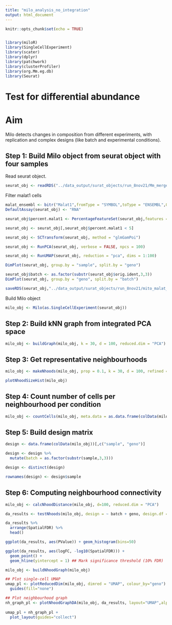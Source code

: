 ```yaml
---
title: "milo_analysis_no_integration"
output: html_document
---
```



```r
knitr::opts_chunk$set(echo = TRUE)


library(miloR)
library(SingleCellExperiment)
library(scater)
library(dplyr)
library(patchwork)
library(clusterProfiler)
library(org.Mm.eg.db)
library(Seurat)

```

# Test for differential abundance

# Aim

Milo detects changes in composition from different experiments, with replication and complex designs (like batch and experimental conditions).


## Step 1: Build Milo object from seurat object with four samples

Read seurat object. 
```r
seurat_obj <- readRDS("../data_output/surat_objects/run_8nov21/Mm_merged_mito_mito_integrated.rds")
```

Filter malat1 cells
```r
malat_ensembl <- bitr("Malat1",fromType = "SYMBOL",toType = "ENSEMBL",OrgDb =  org.Mm.eg.db)$ENSEMBL
DefaultAssay(seurat_obj) <- "RNA"

seurat_obj$percent.malat1 <- PercentageFeatureSet(seurat_obj,features = malat_ensembl)

seurat_obj <- seurat_obj[,seurat_obj$percent.malat1 < 5]


```



```r


seurat_obj <- SCTransform(seurat_obj, method = "glmGamPoi")

seurat_obj <- RunPCA(seurat_obj, verbose = FALSE, npcs = 100)

seurat_obj <- RunUMAP(seurat_obj, reduction = "pca", dims = 1:100)

```

```r
DimPlot(seurat_obj, group.by = "sample", split.by = "geno")
```

```r
seurat_obj$batch <- as.factor(substr(seurat_obj$orig.ident,3,3))
DimPlot(seurat_obj, group.by = "geno", split.by = "batch")

```

```r
saveRDS(seurat_obj,"../data_output/surat_objects/run_8nov21/mito_malat_filt_no_integration_four_samples.rds")
```

Build Milo object

```r
milo_obj <- Milo(as.SingleCellExperiment(seurat_obj))
```

## Step 2: Build kNN graph from integrated PCA space

```r
milo_obj <- buildGraph(milo_obj, k = 30, d = 100, reduced.dim = "PCA")

```

## Step 3: Get representative neighbourhoods

```r
milo_obj <- makeNhoods(milo_obj, prop = 0.1, k = 30, d = 100, refined = TRUE, reduced_dims = "PCA")

```

```r
plotNhoodSizeHist(milo_obj)
```
## Step 4: Count number of cells per neighbourhood per condition

```r
milo_obj <- countCells(milo_obj, meta.data = as.data.frame(colData(milo_obj)), sample="sample")

```

## Step 5: Build design matrix 

```r
design <- data.frame(colData(milo_obj))[,c("sample", "geno")]

design <- design %>%
  mutate(batch = as.factor(substr(sample,3,3))) 

design <- distinct(design)

rownames(design) <- design$sample

```

## Step 6: Computing neighbourhood connectivity
```r
milo_obj <- calcNhoodDistance(milo_obj, d=100, reduced.dim = "PCA")


```

```r
da_results <- testNhoods(milo_obj, design = ~ batch + geno, design.df = design, reduced.dim="PCA")

```

```r
da_results %>%
  arrange(SpatialFDR) %>%
  head() 

```
```r
ggplot(da_results, aes(PValue)) + geom_histogram(bins=50)

```
```r
ggplot(da_results, aes(logFC, -log10(SpatialFDR))) + 
  geom_point() +
  geom_hline(yintercept = 1) ## Mark significance threshold (10% FDR)

```
```r
milo_obj <- buildNhoodGraph(milo_obj)

## Plot single-cell UMAP
umap_pl <- plotReducedDim(milo_obj, dimred = "UMAP", colour_by="geno") +
  guides(fill="none")

## Plot neighbourhood graph
nh_graph_pl <- plotNhoodGraphDA(milo_obj, da_results, layout="UMAP",alpha=0.1) 
  
umap_pl + nh_graph_pl +
  plot_layout(guides="collect")

```

